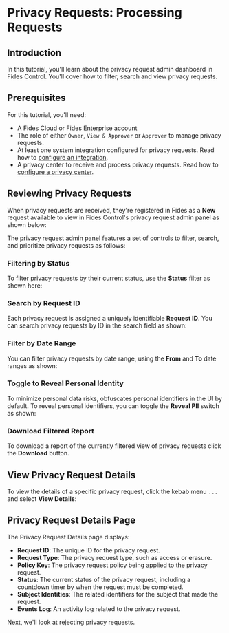 
# Privacy Requests: Processing Requests

<TutorialKey duration="4" product="Fides" topic="Privacy Requests" interactive="true"/>

## Introduction
In this tutorial, you'll learn about the privacy request admin dashboard in Fides Control.  You'll cover how to filter, search and view privacy requests.

## Prerequisites

For this tutorial, you'll need:

* A Fides Cloud or Fides Enterprise account
* The role of either `Owner`, `View & Approver` or `Approver` to manage privacy requests.
* At least one system integration configured for privacy requests. Read how to [configure an integration](../privacy-requests-configuration/integrations).
* A privacy center to receive and process privacy requests. Read how to [configure a privacy center](#LINK).



## Reviewing Privacy Requests

When privacy requests are received, they're registered in Fides as a **New** request available to view in Fides Control's privacy request admin panel as shown below:

<Screenshot img="/assets/img/tutorials/privacy-requests-admin.gif" description="Fides Control Privacy Request Review Panel" />

The privacy request admin panel features a set of controls to filter, search, and prioritize privacy requests as follows:

### Filtering by Status

To filter privacy requests by their current status, use the **Status** filter as shown here:

<Screenshot img="/assets/img/tutorials/privacy-requests-status-filter.gif" description="Filter Privacy Requests by Status" mw="350" />

### Search by Request ID

Each privacy request is assigned a uniquely identifiable **Request ID**. You can search privacy requests by ID in the search field as shown:

<Screenshot img="/assets/img/tutorials/privacy-requests-search.gif" description="Search for Privacy Request by ID" mw="500" />

### Filter by Date Range

You can filter privacy requests by date range, using the **From** and **To** date ranges as shown:

<Screenshot img="/assets/img/tutorials/privacy-requests-dates.gif" description="Filter Privacy Requests by Date Range" mw="420" />

### Toggle to Reveal Personal Identity

To minimize personal data risks, obfuscates personal identifiers in the UI by default. To reveal personal identifiers, you can toggle the **Reveal PII** switch as shown:

<Screenshot img="/assets/img/tutorials/privacy-requests-toggle-pii.gif" description="Toggle on PII" mw="500" />

### Download Filtered Report

To download a report of the currently filtered view of privacy requests click the **Download** button.

<Screenshot img="/assets/img/tutorials/privacy-requests-download.gif" description="Download Privacy Request Report" mw="500" />

## View Privacy Request Details

To view the details of a specific privacy request, click the kebab menu `...` and select **View Details**:

<Screenshot img="/assets/img/tutorials/privacy-requests-view-details.gif" description="View Privacy Request Details" mw="500"/>

## Privacy Request Details Page

The Privacy Request Details page displays:
* **Request ID**: The unique ID for the privacy request.
* **Request Type**: The privacy request type, such as access or erasure.
* **Policy Key**: The privacy request policy being applied to the privacy request.
* **Status**: The current status of the privacy request, including a countdown timer by when the request must be completed.
* **Subject Identities**: The related identifiers for the subject that made the request.
* **Events Log**: An activity log related to the privacy request.

<Screenshot img="/assets/img/tutorials/privacy-requests-details.gif" description="Privacy Request Details Page"/>

Next, we'll look at rejecting privacy requests.